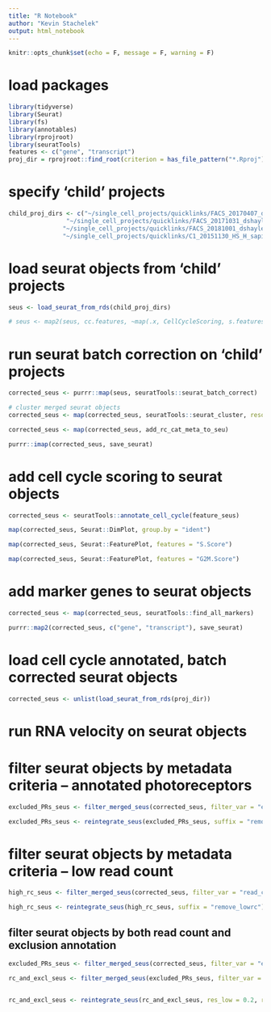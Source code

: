 ```yaml
---
title: "R Notebook"
author: "Kevin Stachelek"
output: html_notebook
---
```


```r
knitr::opts_chunk$set(echo = F, message = F, warning = F)
```

# load packages

```r
library(tidyverse)
library(Seurat)
library(fs)
library(annotables)
library(rprojroot)
library(seuratTools)
features <- c("gene", "transcript")
proj_dir = rprojroot::find_root(criterion = has_file_pattern("*.Rproj"))

```

# specify 'child' projects

```r
child_proj_dirs <- c("~/single_cell_projects/quicklinks/FACS_20170407_dshayler_H_sapiens_proj/",
                "~/single_cell_projects/quicklinks/FACS_20171031_dshayler_H_sapiens_proj/",
               "~/single_cell_projects/quicklinks/FACS_20181001_dshayler_H_sapiens_fetal_proj/",
               "~/single_cell_projects/quicklinks/C1_20151130_HS_H_sapiens_proj/")
```

# load seurat objects from 'child' projects

```r

seus <- load_seurat_from_rds(child_proj_dirs)

```

```r

# seus <- map2(seus, cc.features, ~map(.x, CellCycleScoring, s.features = .y$s, g2m.features = .y$g2m, set.ident = TRUE))

```

# run seurat batch correction on 'child' projects 

```r

corrected_seus <- purrr::map(seus, seuratTools::seurat_batch_correct)

# cluster merged seurat objects
corrected_seus <- map(corrected_seus, seuratTools::seurat_cluster, resolution = seq(0.2, 2.0, by = 0.2))

corrected_seus <- map(corrected_seus, add_rc_cat_meta_to_seu)

purrr::imap(corrected_seus, save_seurat)


```

# add cell cycle scoring to seurat objects

```r
corrected_seus <- seuratTools::annotate_cell_cycle(feature_seus)
```

```r
map(corrected_seus, Seurat::DimPlot, group.by = "ident")

map(corrected_seus, Seurat::FeaturePlot, features = "S.Score")

map(corrected_seus, Seurat::FeaturePlot, features = "G2M.Score")

```

# add marker genes to seurat objects 

```r
corrected_seus <- map(corrected_seus, seuratTools::find_all_markers)
```

```r
purrr::map2(corrected_seus, c("gene", "transcript"), save_seurat)
```

# load cell cycle annotated, batch corrected seurat objects

```r
corrected_seus <- unlist(load_seurat_from_rds(proj_dir))
```

# run RNA velocity on seurat objects




# filter seurat objects by metadata criteria -- annotated photoreceptors

```r

excluded_PRs_seus <- filter_merged_seus(corrected_seus, filter_var = "excluded_because", filter_val = "keep")

excluded_PRs_seus <- reintegrate_seus(excluded_PRs_seus, suffix = "remove_nonPRs")

```


# filter seurat objects by metadata criteria -- low read count

```r

high_rc_seus <- filter_merged_seus(corrected_seus, filter_var = "read_count", filter_val = "keep")

high_rc_seus <- reintegrate_seus(high_rc_seus, suffix = "remove_lowrc")

```


## filter seurat objects by both read count and exclusion annotation

```r

excluded_PRs_seus <- filter_merged_seus(corrected_seus, filter_var = "excluded_because", filter_val = "keep")

rc_and_excl_seus <- filter_merged_seus(excluded_PRs_seus, filter_var = "read_count", filter_val = "keep")


rc_and_excl_seus <- reintegrate_seus(rc_and_excl_seus, res_low = 0.2, res_hi = 1.6, suffix = "remove_nonPRs_and_lowrc")
```



